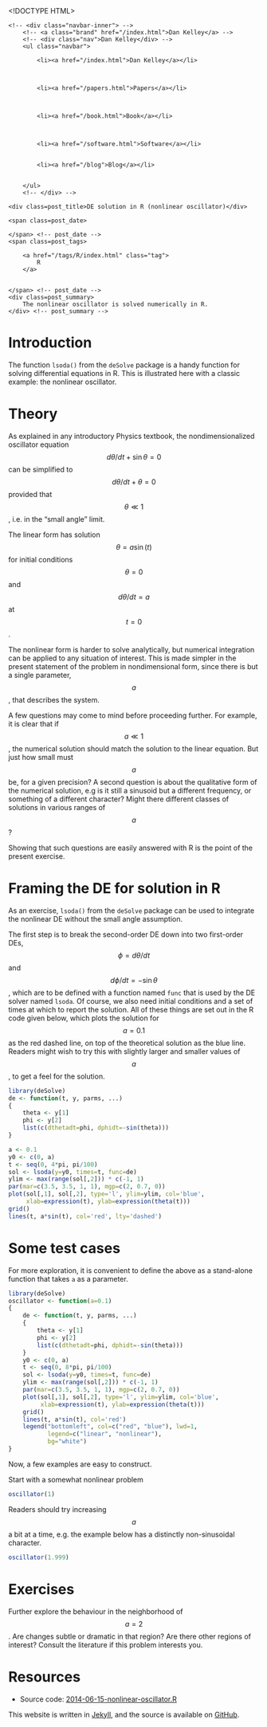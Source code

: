 <!DOCTYPE HTML>
<html>
<head>
<link rel='stylesheet' type='text/css' href='/css/test_syntax.css' />
<link rel='stylesheet' type='text/css' href='/css/style.css' />
<meta charset="UTF-8">
<title>DE solution in R (nonlinear oscillator)</title>
</head>

<body>
<div class="navbar">
    <!-- <div class="navbar-inner"> -->
        <!-- <a class="brand" href="/index.html">Dan Kelley</a> -->
        <!-- <div class="nav">Dan Kelley</div> -->
        <ul class="navbar">
            
            <li><a href="/index.html">Dan Kelley</a></li>
            

            
            <li><a href="/papers.html">Papers</a></li>
            

            
            <li><a href="/book.html">Book</a></li>
            

            
            <li><a href="/software.html">Software</a></li>
            
            
            <li><a href="/blog">Blog</a></li>
            

        </ul>
        <!-- </div> -->
</div>

<div id="content">
    
<script type="text/javascript" src="http://cdn.mathjax.org/mathjax/latest/MathJax.js?config=TeX-AMS-MML_HTMLorMML"> </script>





<!-- <div class="span8"> -->

<div class=topnav>

<!-- | <a href='/blog'>Home</a> | -->

</div> <!-- topnav -->


<div class="page-header">

    <div class=post_title>DE solution in R (nonlinear oscillator)</div>
<!-- </div> --> <!-- span8 -->

<!-- <div class="span4"> -->

<div class=slug>
    <span class=post_date>
        
    </span> <!-- post_date -->
    <span class=post_tags>
        
        <a href="/tags/R/index.html" class="tag">
            R
        </a>
        
        
    </span> <!-- post_date -->
    <div class=post_summary>
        The nonlinear oscillator is solved numerically in R.
    </div> <!-- post_summary -->
</div> <!-- slug -->

<!-- </div> -->
<!-- span4 -->
</div> <!-- page-header -->



# Introduction

The function ``lsoda()`` from the ``deSolve`` package is a handy function for
solving differential equations in R.  This is illustrated here with a classic
example: the nonlinear oscillator.

# Theory

As explained in any introductory Physics textbook, the nondimensionalized
oscillator equation $$d\theta/dt + \sin\theta = 0$$ can be simplified to
$$d\theta/dt + \theta = 0$$ provided that $$\theta \ll 1$$, i.e. in the "small
angle" limit.  

The linear form has solution $$\theta = a \sin(t)$$ for initial conditions
$$\theta=0$$ and $$d\theta/dt=a$$ at $$t=0$$.

The nonlinear form is harder to solve analytically, but numerical integration
can be applied to any situation of interest.  This is made simpler in the
present statement of the problem in nondimensional form, since there is but a
single parameter, $$a$$, that describes the system.

A few questions may come to mind before proceeding further.  For example, it is
clear that if $$a\ll 1$$, the numerical solution should match the solution to
the linear equation.  But just how small must $$a$$ be, for a given precision?
A second question is about the qualitative form of the numerical solution, e.g
is it still a sinusoid but a different frequency, or something of a different
character?  Might there different classes of solutions in various ranges of
$$a$$?

Showing that such questions are easily answered with R is the point of the
present exercise.

# Framing the DE for solution in R

As an exercise, ``lsoda()`` from the ``deSolve`` package can be used to
integrate the nonlinear DE without the small angle assumption.

The first step is to break the second-order DE down into two first-order DEs,
$$\phi = d\theta/dt$$ and $$d\phi/dt = -\sin\theta$$, which are to be defined
with a function named ``func`` that is used by the DE solver named ``lsoda``.
Of course, we also need initial conditions and a set of times at which to
report the solution.  All of these things are set out in the R code given
below, which plots the solution for $$a=0.1$$ as the red dashed line, on top of
the theoretical solution as the blue line.  Readers might wish to try this with
slightly larger and smaller values of $$a$$, to get a feel for the solution.


```r
library(deSolve)
de <- function(t, y, parms, ...)
{
    theta <- y[1]
    phi <- y[2]
    list(c(dthetadt=phi, dphidt=-sin(theta)))
}

a <- 0.1
y0 <- c(0, a)
t <- seq(0, 4*pi, pi/100)
sol <- lsoda(y=y0, times=t, func=de)
ylim <- max(range(sol[,2])) * c(-1, 1)
par(mar=c(3.5, 3.5, 1, 1), mgp=c(2, 0.7, 0))
plot(sol[,1], sol[,2], type='l', ylim=ylim, col='blue',
     xlab=expression(t), ylab=expression(theta(t)))
grid()
lines(t, a*sin(t), col='red', lty='dashed')
```

# Some test cases

For more exploration, it is convenient to define the above as a stand-alone
function that takes ``a`` as a parameter.

```r
library(deSolve)
oscillator <- function(a=0.1)
{
    de <- function(t, y, parms, ...)
    {
        theta <- y[1]
        phi <- y[2]
        list(c(dthetadt=phi, dphidt=-sin(theta)))
    }
    y0 <- c(0, a)
    t <- seq(0, 8*pi, pi/100)
    sol <- lsoda(y=y0, times=t, func=de)
    ylim <- max(range(sol[,2])) * c(-1, 1)
    par(mar=c(3.5, 3.5, 1, 1), mgp=c(2, 0.7, 0))
    plot(sol[,1], sol[,2], type='l', ylim=ylim, col='blue',
         xlab=expression(t), ylab=expression(theta(t)))
    grid()
    lines(t, a*sin(t), col='red')
    legend("bottomleft", col=c("red", "blue"), lwd=1,
           legend=c("linear", "nonlinear"),
           bg="white")
}
```

Now, a few examples are easy to construct.

Start with a somewhat nonlinear problem
```r
oscillator(1)
```

Readers should try increasing $$a$$ a bit at a time, e.g. the example below has
a distinctly non-sinusoidal character.
```r
oscillator(1.999)
```


# Exercises

Further explore the behaviour in the neighborhood of $$a=2$$.  Are changes
subtle or dramatic in that region?  Are there other regions of interest?
Consult the literature if this problem interests you.

# Resources


* Source code: [2014-06-15-nonlinear-oscillator.R](/assets/2014-06-15-nonlinear-oscillator.R)





</div>

<p class="footnote">This website is written in <a
href="http://jekyllrb.com">Jekyll</a>, and the source is available on <a
href="https://github.com/dankelley/dankelley.github.io">GitHub</a>.</p>

</body>
</html>

